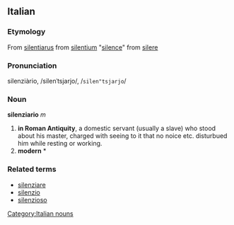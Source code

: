 ==Italian==
===Etymology===
From {{L.}} [[silentiarus]] from [[silentium]] "[[silence]]" from [[silere]]
===Pronunciation===
silenziàrio, /silenˈtsjarjo/, /<tt>silen"tsjarjo</tt>/

===Noun===
[[Category:Italian nouns]]
'''silenziario''' ''m''

# '''in Roman Antiquity''', a domestic servant (usually a slave) who stood about his master, charged with seeing to it that no noice etc. disturbued him while resting or working. 
# '''modern''' * 

===Related terms===
*[[silenziare]]
*[[silenzio]]
*[[silenzioso]]